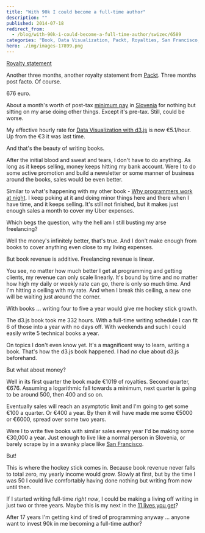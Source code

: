 ```yaml
---
title: "With 90k I could become a full-time author"
description: ""
published: 2014-07-18
redirect_from:
  - /blog/with-90k-i-could-become-a-full-time-author/swizec/6589
categories: "Book, Data Visualization, Packt, Royalties, San Francisco, Slovenia, Uncategorized"
hero: ./img/images-17899.png
---
```


[Royalty statement](./img/images-17899.png)

Another three months, another royalty statement from [Packt](http://www.packtpub.com). Three months post facto. Of course.

676 euro.

About a month's worth of post-tax [minimum pay](http://en.wikipedia.org/wiki/Minimum_wage) in [Slovenia](<http://maps.google.com/maps?ll=46.05,14.5&spn=10.0,10.0&q=46.05,14.5%20(Slovenia)&t=h>) for nothing but sitting on my arse doing other things. Except it's pre-tax. Still, could be worse.

My effective hourly rate for [Data Visualization with d3.js](http://www.packtpub.com/data-visualization-with-d3js/book) is now €5.1/hour. Up from the €3 it was last time.

And that's the beauty of writing books.

After the initial blood and sweat and tears, I don't have to do anything. As long as it keeps selling, money keeps hitting my bank account. Were I to do some active promotion and build a newsletter or some manner of business around the books, sales would be even better.

Similar to what's happening with my other book - [Why programmers work at night](http://nightowlsbook.com). I keep poking at it and doing minor things here and there when I have time, and it keeps selling. It's still not finished, but it makes just enough sales a month to cover my Uber expenses.

Which begs the question, why the hell am I still busting my arse freelancing?

Well the money's infinitely better, that's true. And I don't make enough from books to cover anything even close to my living expenses.

But book revenue is additive. Freelancing revenue is linear.

You see, no matter how much better I get at programming and getting clients, my revenue can only scale linearly. It's bound by time and no matter how high my daily or weekly rate can go, there is only so much time. And I'm hitting a ceiling with my rate. And when I break this ceiling, a new one will be waiting just around the corner.

With books ... writing four to five a year would give me hockey stick growth.

The d3.js book took me 332 hours. With a full-time writing schedule I can fit 6 of those into a year with no days off. With weekends and such I could easily write 5 technical books a year.

On topics I don't even know yet. It's a magnificent way to learn, writing a book. That's how the d3.js book happened. I had _no_ clue about d3.js beforehand.

But what about money?

Well in its first quarter the book made €1019 of royalties. Second quarter, €676. Assuming a logarithmic fall towards a minimum, next quarter is going to be around 500, then 400 and so on.

Eventually sales will reach an asymptotic limit and I'm going to get some €100 a quarter. Or €400 a year. By then it will have made me some €5000 or €6000, spread over some two years.

Were I to write five books with similar sales every year I'd be making some €30,000 a year. Just enough to live like a normal person in Slovenia, or barely scrape by in a swanky place like [San Francisco](<http://maps.google.com/maps?ll=37.7833333333,-122.416666667&spn=0.1,0.1&q=37.7833333333,-122.416666667%20(San%20Francisco)&t=h>).

But!

This is where the hockey stick comes in. Because book revenue never falls to total zero, my yearly income would grow. Slowly at first, but by the time I was 50 I could live comfortably having done nothing but writing from now until then.

If I started writing full-time _right now_, I could be making a living off writing in just two or three years. Maybe this is my next in the [11 lives you get](http://www.smbc-comics.com/?id=2722)?

After 17 years I'm getting kind of tired of programming anyway ... anyone want to invest 90k in me becoming a full-time author?
